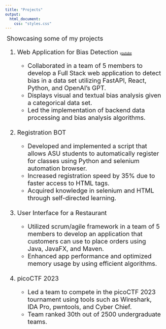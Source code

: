 ```yaml
---
title: "Projects"
output:
  html_document:
    css: "styles.css"
---
```


<style>
  .body-text {
    position: relative; /* Set the position to relative */
    //top: 100%; /* Adjust the distance from the top */
    left: 1%; /* Adjust the distance from the left */
    font-size: 20px;
  }
</style>

<span class ="body-text">Showcasing some of my projects</span>

<span class="body-text">
  <ol>
    <li>Web Application for Bias Detection [<span style="font-size: 10px;">youtube</span>](https://www.youtube.com/watch?v=lTtpATuJXgM)</li>
      <ul> 
        <li>Collaborated in a team of 5 members to develop a Full Stack web application to detect bias in a data set utilizing FastAPI, React, Python, and OpenAI's GPT.</li> 
        <li>Displays visual and textual bias analysis given a categorical data set.</li>
        <li>Led the implementation of backend data processing and bias analysis algorithms.</li>
      </ul>
      <br>
    <li>Registration BOT</li>
      <ul>
        <li>Developed and implemented a script that allows ASU students to automatically register for classes using Python and selenium automation browser.</li>
        <li>Increased registration speed by 35% due to faster access to HTML tags.</li>
        <li>Acquired knowledge in selenium and HTML through self-directed learning.</li>
      </ul>
      <br>
    <li>User Interface for a Restaurant</li>
      <ul> 
        <li>Utilized scrum/agile framework in a team of 5 members to develop an application
that customers can use to place orders using Java, JavaFX, and Maven.</li>
        <li>Enhanced app performance and optimized memory usage by using efficient algorithms.</li>
      </ul>
      <br>
    <li>picoCTF 2023</li>
      <ul>
        <li>Led a team to compete in the picoCTF 2023 tournament using tools such as Wireshark, IDA Pro, pwntools, and Cyber Chief.</li>
        <li>Team ranked 30th out of 2500 undergraduate teams.</li>
      </ul>
  </ol>
</span>